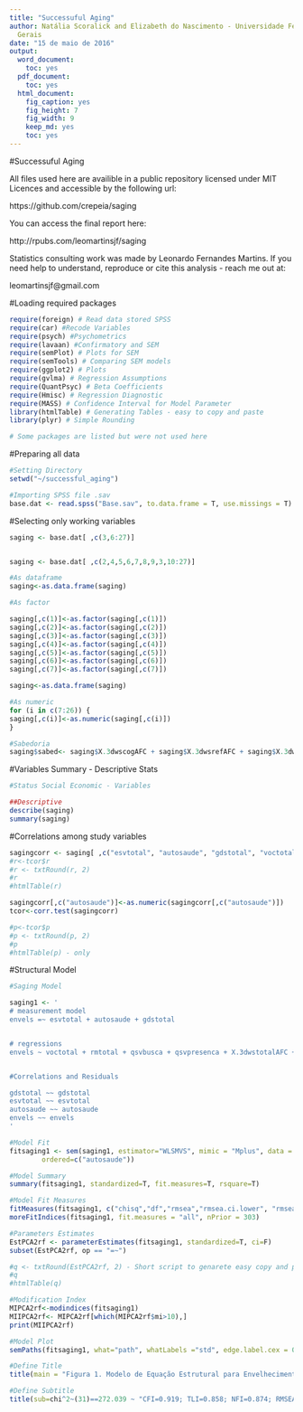 ```yaml
---
title: "Successuful Aging"
author: Natália Scoralick and Elizabeth do Nascimento - Universidade Federal de Minas
  Gerais
date: "15 de maio de 2016"
output:
  word_document:
    toc: yes
  pdf_document:
    toc: yes
  html_document:
    fig_caption: yes
    fig_height: 7
    fig_width: 9
    keep_md: yes
    toc: yes
---
```


#Successuful Aging

All files used here are availible in a public repository licensed under MIT Licences and accessible by the following url:

https://github.com/crepeia/saging

You can access the final report here:

http://rpubs.com/leomartinsjf/saging

Statistics consulting work was made by Leonardo Fernandes Martins. If you need help to understand, reproduce or cite this analysis - reach me out at:

leomartinsjf@gmail.com



#Loading required packages
```r
require(foreign) # Read data stored SPSS
require(car) #Recode Variables
require(psych) #Psychometrics
require(lavaan) #Confirmatory and SEM
require(semPlot) # Plots for SEM
require(semTools) # Comparing SEM models
require(ggplot2) # Plots
require(gvlma) # Regression Assumptions 
require(QuantPsyc) # Beta Coefficients
require(Hmisc) # Regression Diagnostic
require(MASS) # Confidence Interval for Model Parameter
library(htmlTable) # Generating Tables - easy to copy and paste
library(plyr) # Simple Rounding 

# Some packages are listed but were not used here 

```

#Preparing all data
```r
#Setting Directory
setwd("~/successful_aging")

#Importing SPSS file .sav
base.dat <- read.spss("Base.sav", to.data.frame = T, use.missings = T)
```


#Selecting only working variables
```r
saging <- base.dat[ ,c(3,6:27)]


saging <- base.dat[ ,c(2,4,5,6,7,8,9,3,10:27)]

#As dataframe
saging<-as.data.frame(saging)

#As factor

saging[,c(1)]<-as.factor(saging[,c(1)])
saging[,c(2)]<-as.factor(saging[,c(2)])
saging[,c(3)]<-as.factor(saging[,c(3)])
saging[,c(4)]<-as.factor(saging[,c(4)])
saging[,c(5)]<-as.factor(saging[,c(5)])
saging[,c(6)]<-as.factor(saging[,c(6)])
saging[,c(7)]<-as.factor(saging[,c(7)])

saging<-as.data.frame(saging)

#As numeric
for (i in c(7:26)) {
saging[,c(i)]<-as.numeric(saging[,c(i)])
}

#Sabedoria
saging$sabed<- saging$X.3dwscogAFC + saging$X.3dwsrefAFC + saging$X.3dwsafeAFC
```

#Variables Summary - Descriptive Stats
```r
#Status Social Economic - Variables

##Descriptive 
describe(saging)
summary(saging)
```

#Correlations among study variables
```r
sagingcorr <- saging[ ,c("esvtotal", "autosaude", "gdstotal", "voctotal", "rmtotal", "qsvbusca", "qsvpresenca", "X.3dwstotalAFC", "qcspatotal")]
#r<-tcor$r 
#r <- txtRound(r, 2) 
#r
#htmlTable(r)

sagingcorr[,c("autosaude")]<-as.numeric(sagingcorr[,c("autosaude")])
tcor<-corr.test(sagingcorr)

#p<-tcor$p
#p <- txtRound(p, 2)
#p
#htmlTable(p) - only 
```


#Structural Model 
```r
#Saging Model 

saging1 <- '
# measurement model
envels =~ esvtotal + autosaude + gdstotal


# regressions
envels ~ voctotal + rmtotal + qsvbusca + qsvpresenca + X.3dwstotalAFC + qcspatotal


#Correlations and Residuals 

gdstotal ~~ gdstotal 
esvtotal ~~ esvtotal
autosaude ~~ autosaude
envels ~~ envels
'

#Model Fit
fitsaging1 <- sem(saging1, estimator="WLSMVS", mimic = "Mplus", data = saging,
        ordered=c("autosaude"))

#Model Summary 
summary(fitsaging1, standardized=T, fit.measures=T, rsquare=T)

#Model Fit Measures
fitMeasures(fitsaging1, c("chisq","df","rmsea","rmsea.ci.lower", "rmsea.ci.upper", "srmr", "cfi", "tli", "nfi", "ecvi"))
moreFitIndices(fitsaging1, fit.measures = "all", nPrior = 303)

#Parameters Estimates
EstPCA2rf <- parameterEstimates(fitsaging1, standardized=T, ci=F)
subset(EstPCA2rf, op == "=~")

#q <- txtRound(EstPCA2rf, 2) - Short script to genarete easy copy and paste tables
#q
#htmlTable(q)

#Modification Index
MIPCA2rf<-modindices(fitsaging1)
MIIPCA2rf<- MIPCA2rf[which(MIPCA2rf$mi>10),]
print(MIIPCA2rf)
```


```r
#Model Plot
semPaths(fitsaging1, what="path", whatLabels ="std", edge.label.cex = 0.7, exoVar = F, exoCov = T, layout = "tree2", optimizeLatRes=T, style = "lisrel", curve= 0.9, sizeLat = 5, sizeLat2 = 5, sizeMan = 3, sizeMan2 = 3, title = T, thresholds = F, curvePivot=T, intercepts = F, residuals = F)

#Define Title
title(main = "Figura 1. Modelo de Equação Estrutural para Envelhecimento Saudável(n=303)", line = 1)

#Define Subtitle
title(sub=chi^2~(31)==272.039 ~ "CFI=0.919; TLI=0.858; NFI=0.874; RMSEA=0.068; 90%CI(0.037-0.057)" , line = 3, font.sub = 1, cex.sub = 0.5)
```



